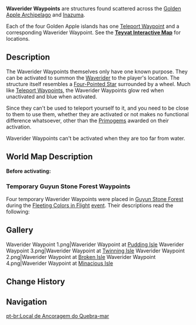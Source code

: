 {{Terminology Infobox
|image        = Tutorial Waverider 1.png
|type         = Exploration
|region       = Inazuma
|region2      = Golden Apple Archipelago
}}
'''Waverider Waypoints''' are structures found scattered across the [[Golden Apple Archipelago]] and [[Inazuma]].

Each of the four Golden Apple islands has one [[Teleport Waypoint]] and a corresponding Waverider Waypoint. See the '''[https://webstatic-sea.mihoyo.com/app/ys-map-sea/index.html#/map/5?shown_types=190 Teyvat Interactive Map]''' for locations.

==Description==
The Waverider Waypoints themselves only have one known purpose. They can be activated to summon the [[Waverider]] to the player's location. The structure itself resembles a [[Symbols in Teyvat|Four-Pointed Star]] surrounded by a wheel. Much like [[Teleport Waypoints]], the Waverider Waypoints glow red when unactivated and blue when activated.

Since they can't be used to teleport yourself to it, and you need to be close to them to use them, whether they are activated or not makes no functional difference whatsoever, other than the [[Primogem]]s awarded on their activation.

Waverider Waypoints can't be activated when they are too far from water.

==World Map Description==
{{Description|A device with mysterious power that is typically located near the water.<br />Can be used to summon a Waverider to your side. It can be regarded, from a certain point of view, as a "Teleport Waypoint for Waveriders only"...}}

'''Before activating:'''
{{Description|This device has a mysterious power.}}

===Temporary Guyun Stone Forest Waypoints===
Four temporary Waverider Waypoints were placed in [[Guyun Stone Forest]] during the [[Fleeting Colors in Flight]] [[event]]. Their descriptions read the following:
{{Description|Waverider Waypoints have been set up in an ad-hoc manner to help [[Beidou]] with her salvaging of flotsam from the [[Jade Chamber]]. These devices have almost exactly the same capabilities as ordinary ones. The only difference is that they have a limit to the duration they can {{sic|remain operation}}...<br />These mysterious devices are typically located near the water.<br />They can be used to summon a Waverider to your side. It can be regarded, from a certain point of view, as a "Teleport Waypoint for Waveriders only"...<br />Only available during the Fleeting Colors in Flight event.}}

==Gallery==
<gallery hideaddbutton="true" captionalign="center">
Waverider Waypoint 1.png|Waverider Waypoint at [[Pudding Isle]]
Waverider Waypoint 3.png|Waverider Waypoint at [[Twinning Isle]]
Waverider Waypoint 2.png|Waverider Waypoint at [[Broken Isle]]
Waverider Waypoint 4.png|Waverider Waypoint at [[Minacious Isle]]
</gallery>

==Change History==
{{Change History|1.6}}

==Navigation==
{{Exploration Navbox}}

[[pt-br:Local de Ancoragem do Quebra-mar]]